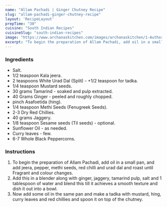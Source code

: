 ---
name: "Allam Pachadi | Ginger Chutney Recipe"
slug: "allam-pachadi-ginger-chutney-recipe"
layout: 'RecipeLayout'
prepTime: "30"
cuisine: "South Indian Recipes"
cuisineSlug: "south-indian-recipes"
image: "https://www.archanaskitchen.com/images/archanaskitchen/1-Author/Gauravi_Vinay/Allam_Pachadi.jpg"
excerpt: "To begin the preparation of Allam Pachadi, add oil in a small pan, and add jeera, pepper, methi seeds, red chilli and urad dal and roast until Fragrant and colour changes"
---

### Ingredients

- Salt.
- 1/2 teaspoon Kala jeera.
- 2 teaspoons White Urad Dal (Split) - +1/2 teaspoon for tadka.
- 1/4 teaspoon Mustard seeds.
- 30 grams Tamarind - soaked and pulp extracted.
- 40 Grams Ginger - peeled and roughly chopped.
- pinch Asafoetida (hing).
- 1/4 teaspoon Methi Seeds (Fenugreek Seeds).
- 2-3 Dry Red Chillies.
- 40 grams Jaggery.
- 1/8 teaspoon Sesame seeds (Til seeds) - optional.
- Sunflower Oil - as needed.
- Curry leaves - few.
- 6-7 Whole Black Peppercorns.

### Instructions

1. To begin the preparation of Allam Pachadi, add oil in a small pan, and add jeera, pepper, methi seeds, red chilli and urad dal and roast until Fragrant and colour changes.
1. Add this in a blender along with ginger, jaggery, tamarind pulp, salt and 1 tablespoon of water and blend this till it achieves a smooth texture and dish it out into a bowl.
1. Now add some oil in the same pan and make a tadka with mustard, hing, curry leaves and red chillies and spoon it on top of the chutney.

